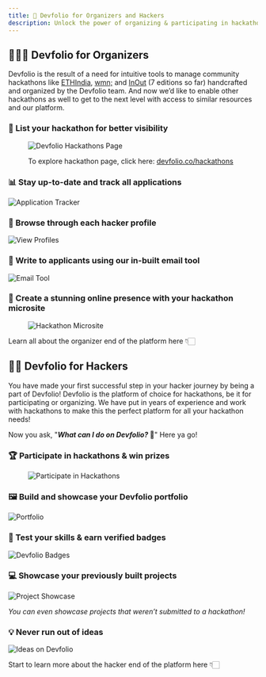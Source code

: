 ```yaml
---
title: 🤝 Devfolio for Organizers and Hackers
description: Unlock the power of organizing & participating in hackathons with Devfolio. Discover key features that streamline application process, empower organizers, & create unforgettable hackathon experiences.
---
```

## 🤹🏻‍♂️ Devfolio for Organizers

Devfolio is the result of a need for intuitive tools to manage community hackathons like [ETHIndia](http://ethindia.co/), [wmn;](https://wmn.community/) and [InOut](http://hackinout.co/) (7 editions so far) handcrafted and organized by the Devfolio team. And now we’d like to enable other hackathons as well to get to the next level with access to similar resources and our platform.


### 👀 List your hackathon for better visibility

<figure>
  <img src="/assets/image-1.1.png" alt="Devfolio Hackathons Page" />
  <figcaption>
    <p className="text-center">
     To explore hackathon page, click here:
      <a href="https://devfolio.co/hackathons"> devfolio.co/hackathons </a>
    </p>

  </figcaption>
</figure>

### 📊 Stay up-to-date and track all applications

<img
  src="https://paper-attachments.dropbox.com/s_DF39119415D48D75A41A3100993F6D58FD194B951BE3C3AAB4AD2039B88A3347_1566654262029_Screen+Shot+2019-08-24+at+7.13.42+PM.png"
  alt="Application Tracker"
/>

### 📃 Browse through each hacker profile

<img src="/assets/image-1.3.png" alt="View Profiles" />

### 📩 Write to applicants using our in-built email tool

<img src="/assets/image-1.4.png" alt="Email Tool" />

### 📱 Create a stunning online presence with your hackathon microsite

<figure>
  <img src="/assets/image-1.5.png" alt="Hackathon Microsite" />
</figure>

Learn all about the organizer end of the platform here 👇🏻


  <Card title="🤹🏻‍♂️ Devfolio for organizers" href="set-up-your-first-hackathon-on-devfolio" />


## 👨‍💻 Devfolio for Hackers

You have made your first successful step in your hacker journey by being a part of Devfolio! Devfolio is the platform of choice for hackathons, be it for participating or organizing. We have put in years of experience and work with hackathons to make this the perfect platform for all your hackathon needs!

Now you ask, "_**What can I do on Devfolio?**_**&#x20;🤔**" Here ya go!


### 🏆 Participate in hackathons & win prizes

<figure>
  <img src="/assets/image-1.6.png" alt="Participate in Hackathons" />
</figure>

### 🖼️ Build and showcase your Devfolio portfolio

<img src="/assets/image-1.7.png" alt="Portfolio" />

### 🏅 Test your skills & earn verified badges

<img src="/assets/image-1.8.png" alt="Devfolio Badges" />

### 💻 Showcase your previously built projects

<img src="/assets/image-1.10.png" alt="Project Showcase" />
<p>
  <em>You can even showcase projects that weren’t submitted to a hackathon!</em>
</p>

### 💡 Never run out of ideas

<img src="/assets/image-1.11.png" alt="Ideas on Devfolio" />

Start to learn more about the hacker end of the platform here 👇🏻

<Card title="👨‍💻 Devfolio for Hackers" href="/docs/guide/introduction" />
